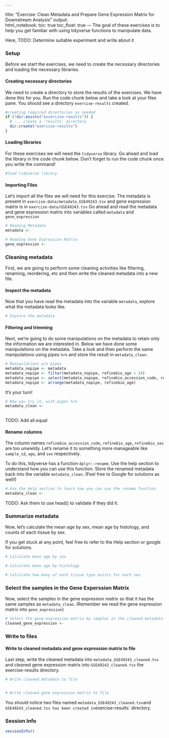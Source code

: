                                                                                                                                                                                                                                                                                                                                                                                 ---
title: "Exercise: Clean Metadata and Prepare Gene Expression Matrix for Downstream Analysis"
output:   
  html_notebook: 
    toc: true
    toc_float: true
---
The goal of these exercises is to help you get familiar with using tidyverse functions to manipulate data. 

Here, 
TODO: Determine suitable experiment and write about it

### Setup 
Before we start the exercises, we need to create the necessary directories and loading the necessary libraries.

#### Creating necessary directories
We need to create a directory to store the results of the exercises. We have done this for you. 
Run the code chunk below and take a look at your files pane. You should see a directory `exercise-results` created. 

```r
#creating required directories as needed
if (!dir.exists("excercise-results")) {
  # ... create a 'results' directory
  dir.create("exercise-results")
}
```

#### Loading libraries
For these exercises we will need the `tidyverse` library. Go ahead and load the library in the code chunk below. Don't forget to run the code chunk once you write the command! 

```r
#load tidyverse library

```

#### Importing Files
Let's import all the files we will need for this exercise. 
The metadata is present in `exercise-data/metadata_GSE49243.tsv` and gene expression matrix is in `exercise-data/GSE49243.tsv`
Go ahead and read the metadata and gene expression matrix into variables called `metadata` and `gene_expression`

```r
# Reading Metadata
metadata <- 

# Reading Gene Expression Matrix
gene_expression <- 
```

### Cleaning metadata
First, we are going to perform some cleaning activities like filtering, renaming, reordering, etc and then write the cleaned metadata into a new file. 


#### Inspect the metadata
Now that you have read the metadata into the variable `metadata`, explore what the metadata looks like. 

```r
# Explore the metadata

```


#### Filtering and trimming
Next, we're going to do some manipulations on the metadata to retain only the information we are interested in. 
Below we have done some manipulations on the metadata. Take a look and then perform the same manipulations using pipes `%>%` and store the result in `metadata_clean`. 

```r
# Manipulations w/o pipes
metadata_nopipe <- metadata
metadata_nopipe <- filter(metadata_nopipe, refinebio_age < 18)
metadata_nopipe <- select(metadata_nopipe, refinebio_accession_code, refinebio_age,refinebio_sex,histology)
metadata_nopipe <- arrange(metadata_nopipe, refinebio_age)
```

It's your turn! 

```r
# Now you try it, with pipes %>%
metadata_clean <- 
  
```

TODO: Add all.equal

#### Rename columns
The column names `refinebio_accession_code`, `refinebio_age`, `refinebio_sex` are too unwieldy. Let's rename it to something more manageable like `sample_id`, `age`, and `sex` respectively. 

To do this, tidyverse has a function `dplyr::rename`. Use the help section to understand how you can use this function. Store the renamed metadata back into the variable `metadata_clean`. 
(Feel free to Google for solutions as well!)

```r
# Use the Help section to learn how you can use the rename function
metadata_clean <- 

```

TODO: Ask them to use head() to validate if they did it. 

### Summarize metadata
Now, let's calculate the mean age by sex, mean age by histology, and counts of each tissue by sex. 

If you get stuck at any point, feel free to refer to the Help section or google for solutions.

```r
# Calculate mean age by sex

```


```r
# Calculate mean age by histology


```


```r
# Calculate how many of each tissue type exists for each sex.


```


### Select the samples in the Gene Experssion Matrix
Now, select the samples in the gene expression matrix so that it has the same samples as `metadata_clean`. (Remember we read the gene expression matrix into `gene_expression`)

```r
# Select the gene expression matrix by samples in the cleaned metadata
cleaned_gene_expression <- 
```

### Write to files


#### Write to cleaned metadata and gene expression matrix to file
Last step, write the cleaned metadata into `metadata_GSE49243_cleaned.tsv` and cleaned gene expression matrix into `GSE49243_cleaned.tsv` the exercise-results directory. 

```r
# Write cleaned metadata to file


# Write cleaned gene expression matrix to file

```

You should notice two files named `metadata_GSE49243_cleaned.tsv`and `GSE49243_cleaned.tsv has been created in `exercise-results` directory. 

### Session Info

```r
sessionInfo()
```